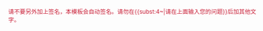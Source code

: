 <small><span style="color:#C91F37">请不要另外加上签名，本模板会自动签名。请勿在<nowiki>{{subst:4~|请在上面输入您的问题}}</nowiki>后加其他文字。</span></small>